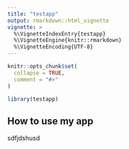 ```yaml
---
title: "testapp"
output: rmarkdown::html_vignette
vignette: >
  %\VignetteIndexEntry{testapp}
  %\VignetteEngine{knitr::rmarkdown}
  %\VignetteEncoding{UTF-8}
---
```


```r
knitr::opts_chunk$set(
  collapse = TRUE,
  comment = "#>"
)
```

```r
library(testapp)
```

## How to use my app


sdfjdshusd